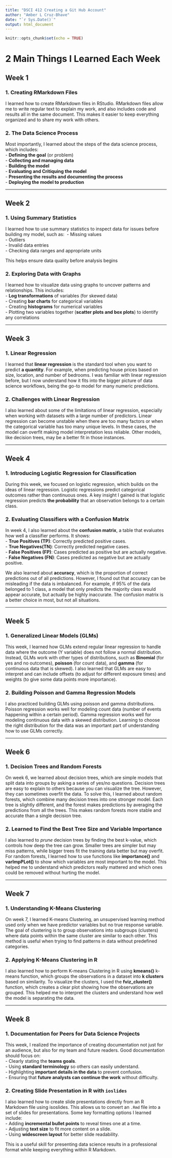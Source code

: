```yaml
---
title: "DSCI 412 Creating a Git Hub Account"
author: "Amber L Cruz-Bhave"
date: "`r Sys.Date()`"
output: html_document
---
```


```r
knitr::opts_chunk$set(echo = TRUE)
```

# 2 Main Things I Learned Each Week

## Week 1

### 1. Creating RMarkdown Files
I learned how to create RMarkdown files in RStudio. RMarkdown files allow me to write regular text to explain my work, and also includes code and results all in the same document. This makes it easier to keep everything organized and to share my work with others.

### 2. The Data Science Process
Most importantly, I learned about the steps of the data science process, which includes:\
 - **Defining the goal** (or problem)\
 - **Collecting and managing data**\
 - **Building the model**\
 - **Evaluating and Critiquing the model**\
 - **Presenting the results and documenting the process**\
 - **Deploying the model to production**

---

## Week 2

### 1. Using Summary Statistics
I learned how to use summary statistics to inspect data for issues before building my model, such as:\  
- Missing values\
- Outliers\
- Invalid data entries\
- Checking data ranges and appropriate units\
 
 This helps ensure data quality before analysis begins
 
### 2. Exploring Data with Graphs
I learned how to visualize data using graphs to uncover patterns and relationships. This includes:\
- **Log transformations** of variables (for skewed data)\
- Creating **bar charts** for categorical variables\
- Creating **histograms** for numerical variables\
- Plotting two variables together (**scatter plots and box plots**) to identify any correlations
 
---

## Week 3

### 1. Linear Regression
I learned that **linear regression** is the standard tool when you want to predict **a quantity**. For example, when predicting house prices based on size, location, and number of bedrooms. I was familiar with linear regression before, but I now understand how it fits into the bigger picture of data science workflows, being the go-to model for many numeric predictions.

### 2. Challenges with Linear Regression 
I also learned about some of the limitations of linear regression, especially when working with datasets with a large number of predictors. Linear regression can become unstable when there are too many factors or when the categorical variable has too many unique levels. In these cases, the model can overfit making model interpretation less reliable. Other models, like decision trees, may be a better fit in those instances.  

---

## Week 4  

### 1. Introducing Logistic Regression for Classification
During this week, we focused on logistic regression, which builds on the ideas of linear regression. Logistic regressions predict categorical outcomes rather than continuous ones. A key insight I gained is that logistic regression predicts **the probability** that an observation belongs to a certain class. 

### 2. Evaluating Classifiers with a Confusion Matrix
In week 4, I also learned about the **confusion matrix**, a table that evaluates how well a classifier performs. It shows:\
- **True Positives (TP)**: Correctly predicted positive cases.\
- **True Negatives(TN)**: Correctly predicted negative cases.\
- **False Positives (FP)**: Cases predicted as positive but are actually negative.\
- **False Negatives (FN)**: Cases predicted as negative but are actually positive.\
 
We also learned about **accuracy**, which is the proportion of correct predictions out of all predictions. However, I found out that accuracy can be misleading if the data is imbalanced. For example, if 95% of the data belonged to 1 class, a model that only predicts the majority class would appear accurate, but actually be highly inaccurate. The confusion matrix is a better choice in most, but not all situations.
 
---

## Week 5

### 1. Generalized Linear Models (GLMs)
This week, I learned how GLMs extend regular linear regression to handle data where the outcome (Y variable) does not follow a normal distribution. Instead, GLMs work with other types of distributions, such as **Binomial** (for yes and no outcomes), **poisson** (for count data), and **gamma** (for continuous data that is skewed). I also learned that GLMs are easy to interpret and can include offsets (to adjust for different exposure times) and weights (to give some data points more importance).

### 2. Building Poisson and Gamma Regression Models
I also practiced building GLMs using poisson and gamma distributions. Poisson regression works well for modeling count data (number of events happening within a certain period). Gamma regression works well for modeling continuous data with a skewed distribution. Learning to choose the right distribution for the data was an important part of understanding how to use GLMs correctly.

---

## Week 6

### 1. Decision Trees and Random Forests
On week 6, we learned about decision trees, which are simple models that split data into groups by asking a series of yes/no questions. Decision trees are easy to explain to others because you can visualize the tree. However, they can sometimes overfit the data. To solve this, I learned about random forests, which combine many decision trees into one stronger model. Each tree is slightly different, and the forest makes predictions by averaging the predictions from all the trees. This makes random forests more stable and accurate than a single decision tree.

### 2. Learned to Find the Best Tree Size and Variable Importance
I also learned to *prune* decision trees by finding the best k-value, which controls how deep the tree can grow. Smaller trees are simpler but may miss patterns, while bigger trees fit the training data better but may overfit. For random forests, I learned how to use functions like **importance()** and **varImpPLot()** to show which variables are most important to the model. This helped me to understand which predictors really mattered and which ones could be removed without hurting the model. 

---

## Week 7

### 1. Understanding K-Means Clustering
On week 7, I learned K-means Clustering, an unsupervised learning method used only when we have predictor variables but no true response variable. The goal of clustering is to group observations into subgroups (clusters) where data points within the same cluster are similar to each other. This method is useful when trying to find patterns in data without predefined categories.

### 2. Applying K-Means Clustering in R
I also learned how to perform K-means Clustering in R using **kmeans()** k-means function, which groups the observations in a dataset into **k clusters** based on similarity. To visualize the clusters, I used the **fviz_cluster()** function, which creates a clear plot showing how the observations are grouped. This helped me to interpret the clusters and understand how well the model is separating the data.

---

## Week 8

### 1. Documentation for Peers for Data Science Projects
This week, I realized the importance of creating documentation not just for an audience, but also for my team and future readers. Good documentation should focus on:\
- Clearly stating the **teams goals**.\
- Using **standard terminology** so others can easily understand.\
- Highlighting **important details in the data** to prevent confusion.\
- Ensuring that **future analysts can continue the work** without difficulty.\
 
### 2. Creating Slide Presentation in R with `ioslides`
 I also learned how to create slide presentations directly from an R Markdown file using isoslides. This allows us to convert an `.Rmd` file into a set of slides for presentations. Some key formatting options I learned include:\
 - Adding **incremental bullet points** to reveal times one at a time.\
 - Adjusting **text size** to fit more content on a slide.\
 - Using **widescreen layout** for better slide readability.\
 
 This is a useful skill for presenting data science results in a professional format while keeping everything within R Markdown.
 